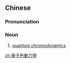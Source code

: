 {{also|量子色动力学}}
==Chinese==
{{zh-forms|s=量子色动力学|type=24}}

===Pronunciation===
{{zh-pron
|m=liàngzǐsèdònglìxué
|cat=n
}}

===Noun===
{{zh-noun}}

# {{lb|zh|physics}} [[quantum chromodynamics]]

[[zh:量子色動力學]]